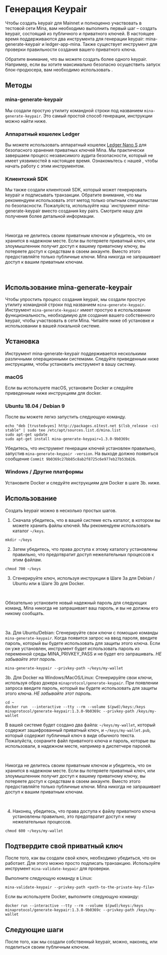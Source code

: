 
# Генерация Keypair

Чтобы создать keypair для Mainnet и полноценно участвовать в тестовой сети Mina, вам необходимо выполнить первый шаг – создать keypair, состоящий из публичного и приватного ключей. В настоящее время поддерживаются два инструмента для генерации keypair: mina-generate-keypair и ledger-app-mina. Также существует инструмент для проверки правильности создания вашего приватного ключа.

Обратите внимание, что вы можете создать более одного keypair. Например, если вы хотите максимально безопасно осуществить запуск блок-продюсера, вам необходимо использовать <DocLink copy="настройку производства блоков для горячего / холодного кошельков" url="/node-operators/hot-cold-block-production" />.

## Методы

### mina-generate-keypair

Мы создали простую утилиту командной строки под названием `mina-generate-keypair`. Это самый простой способ генерации, инструкции можно найти ниже.

### Аппаратный кошелек Ledger

Вы можете использовать аппаратный кошелек [Ledger Nano S](https://www.ledger.com/) для безопасного хранения приватных ключей Mina. Мы практически завершаем процесс независимого аудита безопасности, который не имеет уязвимостей в настоящее время. Ознакомьтесь с нашей <DocLink copy="документацией по ledger-app-mina" url="/node-operators/ledger-app-mina" />, чтобы начать работу с этим инструментом.

### Клиентский SDK

Мы также создали клиентский SDK, который может генерировать keypair и подписывать транзакции. Обратите внимание, что мы рекомендуем использовать этот метод только опытным специалистам по безопасности. Пожалуйста, используйте наш `инструмент mina-generate-keypair вместо создания key pairs.
Смотрите нашу <DocLink copy="документацию по клиентскому SDK" url="/using-mina/keypair#client-sdk" /> для получения более детальной информации.

<br />

<Alert kind="warning">

Никогда не делитесь своим приватным ключом и убедитесь, что он хранится в надежном месте. Если вы потеряете приватный ключ, или злоумышленник получит доступ к вашему приватному ключу, вы потеряете доступ к средствам в своем аккаунте. Вместо этого предоставляйте только публичные ключи. Mina никогда не запрашивает доступ к вашим приватным ключам.

</Alert>

<br />

## Использование mina-generate-keypair

Чтобы упростить процесс создания keypair, мы создали простую утилиту командной строки под названием `mina-generate-keypair`. Инструмент `mina-generate-keypair` имеет простую в использовании функциональность, необходимую для создания вашего собственного keypair, чтобы участвовать в сети Mina. Читайте ниже об установке и использовании в вашей локальной системе.

## Установка

Инструмент mina-generate-keypair поддерживается несколькими различными операционными системами. Следуйте приведенным ниже инструкциям, чтобы установить инструмент в вашу систему.

### macOS

Если вы используете macOS, установите Docker и следуйте приведенным ниже инструкциям для docker.

### Ubuntu 18.04 / Debian 9

После <DocLink copy="добавления репозитория Mina" url="/using-mina/getting-started#ubuntu-1804--debian-9" /> вы можете легко запустить следующую команду.

```
echo "deb [trusted=yes] http://packages.o1test.net $(lsb_release -cs) stable" | sudo tee /etc/apt/sources.list.d/mina.list
sudo apt-get update
sudo apt-get install mina-generate-keypair=1.3.0-9b0369c
```

Убедитесь, что инструмент генерации ключей установлен правильно, запустив `mina-generate-keypair -version`. На выходе должно появиться сообщение `Commit 9b0369c27bb85c8ab2f8725c6e977eb27b53b826`.

### Windows / Другие платформы

Установите Docker и следуйте инструкциям для Docker в шаге 3b. ниже.

## Использование

Создать keypair можно в несколько простых шагов.

1. Сначала убедитесь, что в вашей системе есть каталог, в котором вы можете хранить файлы ключей. Мы рекомендуем использовать каталог `~/keys`.

```
mkdir ~/keys
```

2. Затем убедитесь, что права доступа к этому каталогу установлены правильно, что предотвратит доступ нежелательных процессов к этим файлам.

```
chmod 700 ~/keys
```

3. Сгенерируйте ключ, используя инструкции в Шаге 3a для Debian / Ubuntu или в Шаге 3b для Docker.

<br />

<Alert kind="warning">

Обязательно установите новый надежный пароль для следующих команд. Mina никогда не запрашивает ваш пароль, и вы не должны его никому сообщать.

</Alert>

<br />

3a. Для Ubuntu/Debian: Сгенерируйте свои ключи с помощью команды `mina-generate-keypair`. Когда появится запрос на ввод пароля, введите пароль, который вы будете использовать для защиты этого ключа. Если он уже установлен, инструмент будет использовать пароль из переменной среды MINA_PRIVKEY_PASS и не будет его запрашивать. <em>НЕ забывайте этот пароль.</em>

```
mina-generate-keypair --privkey-path ~/keys/my-wallet
```

3b. Для Docker на Windows/MacOS/Linux: Сгенерируйте свои ключи, используя образ докера `minaprotocol/generate-keypair`. При появлении запроса введите пароль, который вы будете использовать для защиты этого ключа. <em>НЕ забывайте этот пароль.</em>

```
cd ~
docker run  --interactive --tty --rm --volume $(pwd)/keys:/keys minaprotocol/generate-keypair:1.3.0-9b0369c --privkey-path /keys/my-wallet
```

В вашей системе будет создано два файла: `~/keys/my-wallet`, который содержит зашифрованный приватный ключ, и `~/keys/my-wallet.pub`, который содержит публичный ключ в виде обычного текста. Пожалуйста, сохраните файл приватного ключа и пароль, которые вы использовали, в надежном месте, например в диспетчере паролей.

<br />

<Alert kind="warning">

Никогда не делитесь своим приватным ключом и убедитесь, что он хранится в надежном месте. Если вы потеряете приватный ключ, или злоумышленник получит доступ к вашему приватному ключу, вы потеряете доступ к средствам в своем аккаунте. Вместо этого предоставляйте только публичные ключи. Mina никогда не запрашивает доступ к вашим приватным ключам.

</Alert>

<br />

4. Наконец, убедитесь, что права доступа к файлу приватного ключа установлены правильно, это предотвратит доступ к нему нежелательных процессов.

```
chmod 600 ~/keys/my-wallet
```

## Подтвердите свой приватный ключ

После того, как вы создали свой ключ, необходимо убедиться, что он работает. Для этого можно просто подписать транзакцию. Используйте инструмент `mina-validate-keypair` для проверки.

Выполните следующую команду в Linux:

```
mina-validate-keypair --privkey-path <path-to-the-private-key-file>
```

Если вы используете Docker, выполните следующую команду:

```
docker run --interactive --tty --rm --volume $(pwd)/keys:/keys minaprotocol/generate-keypair:1.3.0-9b0369c --privkey-path /keys/my-wallet
```

## Следующие шаги

После того, как мы создали собственный keypair, можно, наконец, <DocLink copy="подключиться к сети" url="/using-mina/connecting" /> или поделиться своим публичным ключом.
